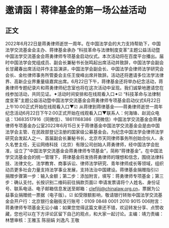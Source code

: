 # 邀请函丨蒋律基金的第一场公益活动
## 正文
2022年6月22日是蒋勇律师逝世一周年。在中国法学会的大力支持帮助下，中国法学交流基金会主办、蒋律基金承办 “科技革命与法律制度变革”主题公益活动暨中国法学交流基金会蒋勇律师专项基金启动仪式。本次活动将在百度平台播出。届时中国法学会党组成员、副会长兼秘书长张鸣起出席活动并致辞，中国法学会副会长甘藏春出席活动并作主旨演讲，中国法学会副会长、中国法学会律师法学研究会会长、金杜律师事务所管委会主任王俊峰出席并致辞。活动还将邀请多位法学法律界、高新企业界重量级嘉宾出席。6月22日下午，蒋律基金还将举办纪念活动，蒋勇律师专题纪录片和蒋勇律师纪念室也将在这次活动中呈现。我们诚挚地邀请您在线参加活动，共同见证。✦活动时间安排和在线观看入口✦☑ “科技革命与法律制度变革”主题公益活动暨中国法学交流基金会蒋勇律师专项基金启动仪式6月22日上午10:00正式开始在线观看入口▼☑ 从蒋律到蒋律基金——蒋勇律师逝世一周年纪念活动6月22日下午2:00正式开始在线观看入口▼联系人：何海锋、赵润众电话：13683517916（同微信）、18611168386（同微信）中国法学交流基金会蒋勇律师专项基金办公室2022年6月15日关于蒋律基金中国法学交流基金会是由中国法学会主管、在民政部登记注册的国家级公募基金会。为纪念中国法学会律师法学研究会发起人之一、首届副会长兼秘书长，北京市天同律师事务所创始合伙人、永久名誉主任，无讼网络科技（北京）有限公司创始人蒋勇律师，经中国法学会批准，设立了“中国法学交流基金会蒋勇律师专项基金”，简称“蒋律基金”。在中国法学交流基金会的统一管理下，蒋律基金将发扬蒋勇律师的理想和信念，围绕法律科技、法律文化、法学教育、商事诉讼、律师法学研究、青年律师成长等领域，组织动员更多社会力量支持法学事业发展，支持法治中国建设。蒋律基金捐赠指引☑ 捐赠步骤第一步：输入金额；第二步：添加附言，填写：蒋勇律师专项基金；第三步：确认支付。长按识别二维码前往捐款页面☑ 申请发票请将个人姓名、身份证号、联系电话、电子邮箱信息发送至邮箱：clefjljj@chinalaw.org.cn，票据为公益事业捐赠统一票据（电子版）。☑ 如受限额影响，敬请银行转账中国法学交流基金会开户行：北京银行金融街支行账号：0109 0848 0001 2010 9015 006附言：蒋勇律师专项基金无讼小编：如果您觉得这篇文章还不错，欢迎转发分享、点赞收藏，您也可以在下方评论区留下自己的观点，和大家一起讨论。主编：靖力责编：林慧审核：王雅玉 陈丽娟 刘逸凡 王敬